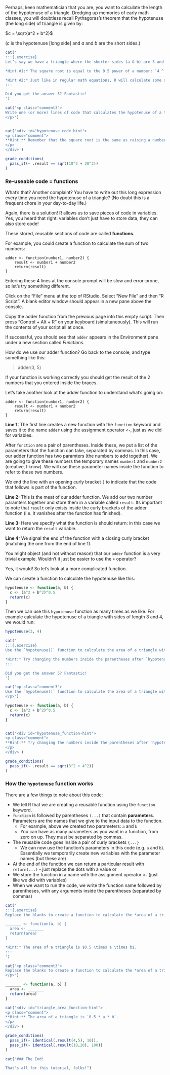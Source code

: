 Perhaps, keen mathematician that you are, you want to calculate the length of the hypotenuse of a triangle. Dredging up memories of early math classes, you will doubtless recall Pythagoras’s theorem that the hypotenuse (the long side) of triangle is given by:

$c = \sqrt{a^2 + b^2}$

($c$ is the hypotenuse [long side] and $a$ and $b$ are the short sides.)

<!-- Book version -->

```r
cat('
:::{.exercise}
Let’s say we have a triangle where the shorter sides (a & b) are 3 and 4 units long. Can you calculate the length of side c in R using just the operators from the first section?

*Hint #1:* The square root is equal to the 0.5 power of a number: `4 ^ 0.5 = 2`

*Hint #2:* Just like in regular math equations, R will calculate some operators before others. For example it will do all multiplications before any additions. However, just like in regular math, we can change the order of operations by wrapping parts of our calculation in parentheses: `(...)`
:::

Did you get the answer 5? Fantastic!
')
```

<!-- End book -->

<!-- Tutorial version -->

```r
cat('<p class="comment3">
Write one (or more) lines of code that calculates the hypotenuse of a triangle where the short sides have lengths 3 and 4.
</p>')
```

```r

```

```r
cat('<div id="hypotenuse_code-hint">
<p class="comment">
**Hint:** Remember that the square root is the same as raising a number to the power of $\sqrt{x} = x^\frac{1}{2}$, i.e. in R: `x^0.5`.
</p>
</div>')
```

```r
grade_conditions(
  pass_if(~ .result == sqrt(10^2 + 20^2))
)
```

<!-- End tutorial -->

### Re-useable code = functions

What’s that? Another complaint? You have to write out this long expression every time you need the hypotenuse of a triangle? (No doubt this is a frequent chore in your day-to-day life.)

Again, there is a solution! R allows us to save pieces of code in variables.  Yes, you heard that right: variables don’t just have to store data, they can also store code!

These stored, reusable sections of code are called **functions**.

For example, you could create a function to calculate the sum of two numbers:

    adder <- function(number1, number2) {
        result <- number1 + number2
        return(result)
    }


Entering these 4 lines at the console prompt will be slow and error-prone, so let’s try something different.

Click on the "File" menu at the top of RStudio. Select "New File" and then "R Script". A blank editor window should appear in a new pane above the console.

Copy the adder function from the previous page into this empty script. Then press "Control + Alt + R" on your keyboard (simultaneously). This will run the contents of your script all at once.

If successful, you should see that `adder` appears in the Environment pane under a new section called *Functions*.

How do we use our adder function? Go back to the console, and type something like this:

> adder(3, 5)

If your function is working correctly you should get the result of the 2 numbers that you entered inside the braces.

Let's take another look at the adder function to understand what's going on:

    adder <- function(number1, number2) {
        result <- number1 + number2
        return(result)
    }

**Line 1:** The first line creates a new function with the `function` keyword and saves it to the name `adder` using the assignment operator `<-`, just as we did for variables. 

After `function` are a pair of parentheses. Inside these, we put a list of the parameters that the function can take, separated by commas. In this case, our adder function has two paramters (the numbers to add together). We are going to give these numbers the temporary names `number1` and `number2` (creative, I know). We will use these parameter names inside the function to refer to these two numbers.

We end the line with an opening curly bracket `{` to indicate that the code that follows is part of the function.

**Line 2:** This is the meat of our adder function. We add our two number paramters together and store them in a variable called `result`. Its important to note that `result` only exists inside the curly brackets of the adder function (i.e. it vanishes after the function has finished).

**Line 3:** Here we specify what the function is should return: in this case we want to return the `result` variable.

**Line 4:** We signal the end of the function with a closing curly bracket (matching the one from the end of line 1).

You might object (and not without reason) that our `adder` function is a very trivial example. Wouldn't it just be easier to use the `+` operator?

Yes, it would! So let's look at a more complicated function.

We can create a function to calculate the hypotenuse like this:

```r
hypotenuse <- function(a, b) {
  c <- (a^2 + b^2)^0.5
  return(c)
}
```

Then we can use this `hypotenuse` function as many times as we like. For example calculate the hypotenuse of a triangle with sides of length 3 and 4, we would run:

```r
hypotenuse(3, 4)
```


<!-- Book version -->

```r
cat('
:::{.exercise}
Use the `hypotenuse()` function to calculate the area of a triangle with sides of length 3 and 4.

*Hint:* Try changing the numbers inside the parentheses after `hypotenuse`.
:::

Did you get the answer 5? Fantastic!
')
```

<!-- End book -->

<!-- Tutorial version -->

```r
cat('<p class="comment3">
Use the `hypotenuse()` function to calculate the area of a triangle with sides of length 3 and 4.
</p>')
```

```r
hypotenuse <- function(a, b) {
  c <- (a^2 + b^2)^0.5
  return(c)
}
```

```r

```

```r
cat('<div id="hypotenuse_function-hint">
<p class="comment">
**Hint:** Try changing the numbers inside the parentheses after `hypotenuse`
</p>
</div>')
```

```r
grade_conditions(
  pass_if(~ .result == sqrt(3^2 + 4^2))
)
```

<!-- End tutorial -->

### How the `hypotenuse` function works

There are a few things to note about this code:

* We tell R that we are creating a reusable function using the `function` keyword.
* `function` is followed by parentheses `(...)` that contain **parameters**. Parameters are the names that we give to the input data to the function.
  * For example, above we created two parameters: `a` and `b`
  * You can have as many parameters as you want in a function, from zero on up. They must be separated by commas.
* The reusable code goes inside a pair of curly brackets `{...}`
  * We can now use the function's parameters in this code (e.g. `a` and `b`). Essentially we temporarily create new variables with the parameter names (but these are)
* At the end of the function we can return a particular result with `return(...)` - just replace the dots with a value or 
* We store the function in a name with the assignment operator `<-` (just like we did with variables)
* When we want to run the code, we write the function name followed by parentheses, with any arguments inside the parentheses (separated by commas)

<!-- Book version -->

```r
cat('
:::{.exercise}
Replace the blanks to create a function to calculate the *area of a triangle* instead. Save this function as `triangle_area`.

_______ <- function(a, b) {
  area <- _______
  return(area)
}

*Hint:* The area of a triangle is $0.5 \times a \times b$.
:::
')
```

<!-- End book -->


<!-- Tutorial version -->

```r
cat('<p class="comment3">
Replace the blanks to create a function to calculate the *area of a triangle* instead. Save this function as `triangle_area`.
</p>')
```

```r
_______ <- function(a, b) {
  area <- _______
  return(area)
}
```

```r
cat('<div id="triangle_area_function-hint">
<p class="comment">
**Hint:** The area of a triangle is `0.5 * a * b`.
</p>
</div>')
```

```r
grade_conditions(
  pass_if(~ identical(.result(4,5), 10)),
  pass_if(~ identical(.result(10,20), 100))
)
```

<!-- End tutorial -->

<!--
TODO

### Create your own functions
or
## Additional extra exercises


Return a fixed value.

Calculate the area of a rectangle.

Passing variables, & making copies, modifying within function, & global variables

-->

```r
cat("### The End!

That's all for this tutorial, folks!")
```
